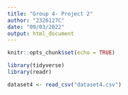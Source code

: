 ```yaml
---
title: "Group 4- Project 2"
author: "2326127C"
date: "09/03/2022"
output: html_document
---
```


```r
knitr::opts_chunk$set(echo = TRUE)
```

```r
library(tidyverse)
library(readr)

dataset4 <- read_csv("dataset4.csv")
```
